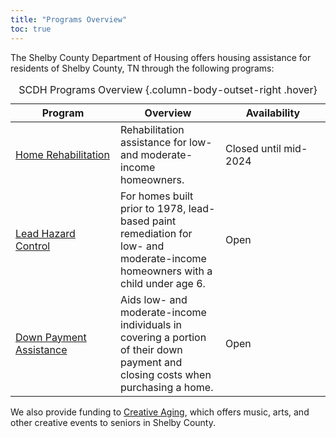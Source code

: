 ```yaml
---
title: "Programs Overview"
toc: true
---
```


The Shelby County Department of Housing offers housing assistance for residents of Shelby County, TN through the following programs:

| Program | Overview | Availability |
|---|---|---|
| [Home Rehabilitation](rehab.qmd) | Rehabilitation assistance for low- and moderate-income homeowners. | Closed until mid-2024 |
| [Lead Hazard Control](lead.qmd) | For homes built prior to 1978, lead-based paint remediation for low- and moderate-income homeowners with a child under age 6. | Open |
| [Down Payment Assistance](DPA.qmd) | Aids low- and moderate-income individuals in covering a portion of their down payment and closing costs when purchasing a home. | Open |

: SCDH Programs Overview {.column-body-outset-right .hover}

We also provide funding to [Creative Aging](https://www.creativeagingmidsouth.org), which offers music, arts, and other creative events to seniors in Shelby County.
